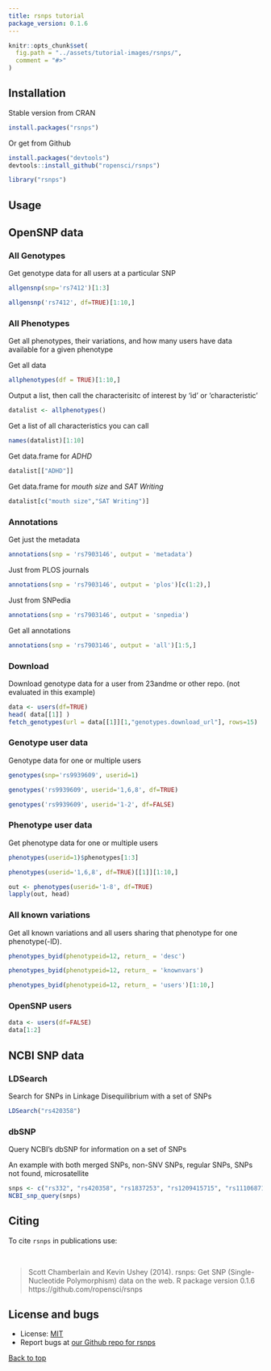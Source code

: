 ```yaml
---
title: rsnps tutorial
package_version: 0.1.6
---
```


```r
knitr::opts_chunk$set(
  fig.path = "../assets/tutorial-images/rsnps/",
  comment = "#>"
)
```

<section id="installation">

## Installation

Stable version from CRAN

```r
install.packages("rsnps")
```

Or get from Github

```r
install.packages("devtools")
devtools::install_github("ropensci/rsnps")
```

```r
library("rsnps")
```

<section id="usage">

## Usage

## OpenSNP data

### All Genotypes

Get genotype data for all users at a particular SNP

```r
allgensnp(snp='rs7412')[1:3]
```

```r
allgensnp('rs7412', df=TRUE)[1:10,]
```


### All Phenotypes

Get all phenotypes, their variations, and how many users have data available for a given phenotype

Get all data

```r
allphenotypes(df = TRUE)[1:10,]
```

Output a list, then call the characterisitc of interest by 'id' or 'characteristic'

```r
datalist <- allphenotypes()
```

Get a list of all characteristics you can call

```r
names(datalist)[1:10]
```

Get data.frame for _ADHD_

```r
datalist[["ADHD"]]
```

Get data.frame for _mouth size_ and _SAT Writing_

```r
datalist[c("mouth size","SAT Writing")]
```

### Annotations

Get just the metadata

```r
annotations(snp = 'rs7903146', output = 'metadata')
```

Just from PLOS journals

```r
annotations(snp = 'rs7903146', output = 'plos')[c(1:2),]
```

Just from SNPedia

```r
annotations(snp = 'rs7903146', output = 'snpedia')
```

Get all annotations

```r
annotations(snp = 'rs7903146', output = 'all')[1:5,]
```

### Download

Download genotype data for a user from 23andme or other repo. (not evaluated in this example)

```r
data <- users(df=TRUE)
head( data[[1]] )
fetch_genotypes(url = data[[1]][1,"genotypes.download_url"], rows=15)
```

### Genotype user data

Genotype data for one or multiple users

```r
genotypes(snp='rs9939609', userid=1)
```

```r
genotypes('rs9939609', userid='1,6,8', df=TRUE)
```

```r
genotypes('rs9939609', userid='1-2', df=FALSE)
```

### Phenotype user data

Get phenotype data for one or multiple users

```r
phenotypes(userid=1)$phenotypes[1:3]
```


```r
phenotypes(userid='1,6,8', df=TRUE)[[1]][1:10,]
```

```r
out <- phenotypes(userid='1-8', df=TRUE)
lapply(out, head)
```

### All known variations

Get all known variations and all users sharing that phenotype for one phenotype(-ID).

```r
phenotypes_byid(phenotypeid=12, return_ = 'desc')
```

```r
phenotypes_byid(phenotypeid=12, return_ = 'knownvars')
```

```r
phenotypes_byid(phenotypeid=12, return_ = 'users')[1:10,]
```

### OpenSNP users

```r
data <- users(df=FALSE)
data[1:2]
```

## NCBI SNP data

### LDSearch

Search for SNPs in Linkage Disequilibrium with a set of SNPs

```r
LDSearch("rs420358")
```

### dbSNP

Query NCBI's dbSNP for information on a set of SNPs

An example with both merged SNPs, non-SNV SNPs, regular SNPs, SNPs not found, microsatellite

```r
snps <- c("rs332", "rs420358", "rs1837253", "rs1209415715", "rs111068718")
NCBI_snp_query(snps)
```

<section id="citing">

## Citing

To cite `rsnps` in publications use:

<br>

> Scott Chamberlain and Kevin Ushey (2014). rsnps: Get SNP (Single-Nucleotide Polymorphism) data on the web. R package version 0.1.6 https://github.com/ropensci/rsnps

<section id="license_bugs">

## License and bugs

* License: [MIT](http://opensource.org/licenses/MIT)
* Report bugs at [our Github repo for rsnps](https://github.com/ropensci/rsnps/issues?state=open)

[Back to top](#top)
